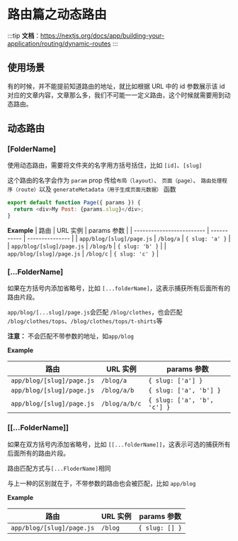 # 路由篇之动态路由

:::tip
**文档**：https://nextjs.org/docs/app/building-your-application/routing/dynamic-routes
:::

## 使用场景

有的时候，并不能提前知道路由的地址，就比如根据 URL 中的 id 参数展示该 id 对应的文章内容，文章那么多，我们不可能一一定义路由，这个时候就需要用到动态路由。

## 动态路由

### [FolderName]

使用动态路由，需要将文件夹的名字用方括号括住，比如 `[id]`、`[slug]`

这个路由的名字会作为 `param` prop 传给`布局（layout）`、 `页面（page）`、 `路由处理程序（route）`以及 `generateMetadata（用于生成页面元数据）` 函数

```js title="app/blog/[slug]/page.js"
export default function Page({ params }) {
  return <div>My Post: {params.slug}</div>;
}
```

**Example**
| 路由 | URL 实例 | params 参数 |
| ------------------------- | ----------- | --------------- |
| `app/blog/[slug]/page.js` | `/blog/a` | `{ slug: 'a' }` |
| `app/blog/[slug]/page.js` | `/blog/b` | `{ slug: 'b' }` |
| `app/blog/[slug]/page.js` | `/blog/c` | `{ slug: 'c' }` |

### [...FolderName]

如果在方括号内添加省略号，比如 `[...folderName]`，这表示捕获所有后面所有的路由片段。

`app/blog/[...slug]/page.js`会匹配 `/blog/clothes`，也会匹配 `/blog/clothes/tops`、`/blog/clothes/tops/t-shirts`等

**注意：** 不会匹配不带参数的地址，如`app/blog`

**Example**

| 路由                      | URL 实例      | params 参数                 |
| ------------------------- | ------------- | --------------------------- |
| `app/blog/[slug]/page.js` | `/blog/a`     | `{ slug: ['a'] }`           |
| `app/blog/[slug]/page.js` | `/blog/a/b`   | `{ slug: ['a', 'b'] }`      |
| `app/blog/[slug]/page.js` | `/blog/a/b/c` | `{ slug: ['a', 'b', 'c'] }` |

### [[...FolderName]]

如果在双方括号内添加省略号，比如 `[[...folderName]]`，这表示可选的捕获所有后面所有的路由片段。

路由匹配方式与`[...FloderName]`相同

与上一种的区别就在于，不带参数的路由也会被匹配，比如 `app/blog`

**Example**

| 路由                      | URL 实例 | params 参数    |
| ------------------------- | -------- | -------------- |
| `app/blog/[slug]/page.js` | `/blog`  | `{ slug: [] }` |
